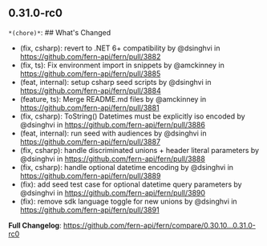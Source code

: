 ## 0.31.0-rc0
`*(chore)*`: ## What's Changed
* (fix, csharp): revert to .NET 6+ compatibility by @dsinghvi in https://github.com/fern-api/fern/pull/3882
* (fix, ts): Fix environment import in snippets by @amckinney in https://github.com/fern-api/fern/pull/3885
* (feat, internal): setup csharp seed scripts by @dsinghvi in https://github.com/fern-api/fern/pull/3884
* (feature, ts): Merge README.md files by @amckinney in https://github.com/fern-api/fern/pull/3881
* (fix, csharp): ToString() Datetimes must be explicitly iso encoded by @dsinghvi in https://github.com/fern-api/fern/pull/3886
* (feat, internal): run seed with audiences  by @dsinghvi in https://github.com/fern-api/fern/pull/3887
* (fix, csharp): handle discriminated unions + header literal parameters by @dsinghvi in https://github.com/fern-api/fern/pull/3888
* (fix, csharp): handle optional datetime encoding by @dsinghvi in https://github.com/fern-api/fern/pull/3889
* (fix): add seed test case for optional datetime query parameters by @dsinghvi in https://github.com/fern-api/fern/pull/3890
* (fix): remove sdk language toggle for new unions by @dsinghvi in https://github.com/fern-api/fern/pull/3891


**Full Changelog**: https://github.com/fern-api/fern/compare/0.30.10...0.31.0-rc0


